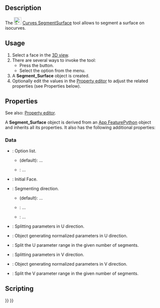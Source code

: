 <languages/>

{{Docnav
|[[Curves_GordonSurface|GordonSurface]]
|[[Curves_CompressionSpring|CompressionSpring]]
|[[Curves_Workbench|Curves]]
|IconL=Curves_GordonSurface.svg
|IconR=Curves_CompressionSpring.svg
|IconC=Curves_workbench_icon.svg
}}

{{GuiCommand
|Name=Curves SegmentSurface
|MenuLocation=Surfaces → Segment surface
|Workbenches=[[Curves_Workbench|Curves]]
}}

==Description==

The [[Image:Curves_SegmentSurface.svg|24px]] [[Curves_SegmentSurface|Curves SegmentSurface]] tool allows to segment a surface on isocurves.

==Usage==

# Select a face in the [[3D_view|3D view]].
# There are several ways to invoke the tool:
#* Press the {{Button|[[Image:Curves_SegmentSurface.svg|16px]] [[Curves_SegmentSurface|Segment surface]]}} button.
#* Select the {{MenuCommand|Surfaces → [[Image:Curves_SegmentSurface.svg|16px]] Segment surface}} option from the menu.
# A '''Segment_Surface''' object is created.
# Optionally edit the values in the [[Property_editor|Property editor]] to adjust the related properties (see Properties below).

==Properties==

See also: [[Property_editor|Property editor]].

A '''Segment_Surface''' object is derived from an [[App_FeaturePython|App FeaturePython]] object and inherits all its properties. It also has the following additional properties:

===Data===

{{TitleProperty|Base}}

* {{PropertyData|Option|Enumeration}}: Option list.
** {{Value|Custom}} (default): ...
** {{Value|Auto}}: ...
* {{PropertyData|Source|LinkSub}}: Initial Face.

{{TitleProperty|Option Auto}}

* {{PropertyData|Direction|Enumeration}}: Segmenting direction.
** {{Value|U}} (default): ...
** {{Value|V}}: ...
** {{Value|Both}}: ...

{{TitleProperty|UDirection}}

* {{PropertyData|Knots U|FloatList}}: Splitting parameters in U direction.
* {{PropertyData|Knots UProvider|Link}}: Object generating normalized parameters in U direction.
* {{PropertyData|Number U|Integer}}: Split the U parameter range in the given number of segments.

{{TitleProperty|VDirection}}

* {{PropertyData|Knots V|FloatList}}: Splitting parameters in V direction.
* {{PropertyData|Knots VProvider|Link}}: Object generating normalized parameters in V direction.
* {{PropertyData|Number V|Integer}}: Split the V parameter range in the given number of segments.

==Scripting==


{{Docnav
|[[Curves_GordonSurface|GordonSurface]]
|[[Curves_CompressionSpring|CompressionSpring]]
|[[Curves_Workbench|Curves]]
|IconL=Curves_GordonSurface.svg
|IconR=Curves_CompressionSpring.svg
|IconC=Curves_workbench_icon.svg
}}

{{Curves Tools navi{{#translation:}}}}
{{Userdocnavi{{#translation:}}}}